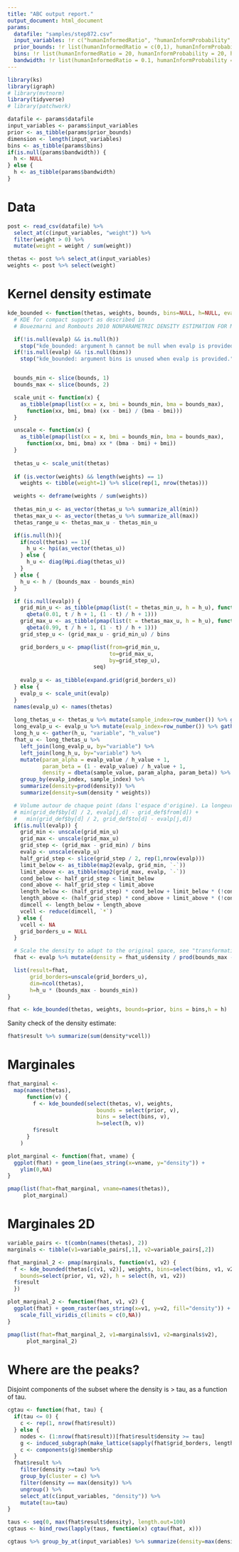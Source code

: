 ```yaml
---
title: "ABC output report."
output_document: html_document
params:
  datafile: "samples/step872.csv"
  input_variables: !r c("humanInformedRatio", "humanInformProbability", "humanFollowProbability")
  prior_bounds: !r list(humanInformedRatio = c(0,1), humanInformProbability = c(0,1), humanFollowProbability = c(0,1))
  bins: !r list(humanInformedRatio = 20, humanInformProbability = 20, humanFollowProbability = 20)
  bandwidth: !r list(humanInformedRatio = 0.1, humanInformProbability = 0.1, humanFollowProbability = 0.1))
---
```


```r
library(ks)
library(igraph)
# library(mvtnorm)
library(tidyverse)
# library(patchwork)
```

```r
datafile <- params$datafile
input_variables <- params$input_variables
prior <- as_tibble(params$prior_bounds)
dimension <- length(input_variables)
bins <- as_tibble(params$bins)
if(is.null(params$bandwidth)) {
  h <- NULL
} else {
  h <- as_tibble(params$bandwidth)
}
```

# Data

```r
post <- read_csv(datafile) %>% 
  select_at(c(input_variables, "weight")) %>%
  filter(weight > 0) %>%
  mutate(weight = weight / sum(weight))

thetas <- post %>% select_at(input_variables)
weights <- post %>% select(weight)
```

# Kernel density estimate

```r
kde_bounded <- function(thetas, weights, bounds, bins=NULL, h=NULL, evalp = NULL) {
  # KDE for compact support as described in 
  # Bouezmarni and Rombouts 2010 NONPARAMETRIC DENSITY ESTIMATION FOR MULTIVARIATE BOUNDED DATA

  if(!is.null(evalp) && is.null(h))
    stop("kde_bounded: argument h cannot be null when evalp is provided.")
  if(!is.null(evalp) && !is.null(bins))
    stop("kde_bounded: argument bins is unused when evalp is provided.")


  bounds_min <- slice(bounds, 1)
  bounds_max <- slice(bounds, 2)

  scale_unit <- function(x) {
    as_tibble(pmap(list(xx = x, bmi = bounds_min, bma = bounds_max), 
      function(xx, bmi, bma) (xx - bmi) / (bma - bmi)))
  }

  unscale <- function(x) {
    as_tibble(pmap(list(xx = x, bmi = bounds_min, bma = bounds_max),
      function(xx, bmi, bma) xx * (bma - bmi) + bmi))
  }
  
  thetas_u <- scale_unit(thetas)
   
  if (is.vector(weights) && length(weights) == 1) 
    weights <- tibble(weight=1) %>% slice(rep(1, nrow(thetas)))

  weights <- deframe(weights / sum(weights))
 
  thetas_min_u <- as_vector(thetas_u %>% summarize_all(min))
  thetas_max_u <- as_vector(thetas_u %>% summarize_all(max))
  thetas_range_u <- thetas_max_u - thetas_min_u

  if(is.null(h)){
    if(ncol(thetas) == 1){
      h_u <- hpi(as_vector(thetas_u))
    } else {
      h_u <- diag(Hpi.diag(thetas_u))
    }
  } else {
    h_u <- h / (bounds_max - bounds_min)
  }

  if (is.null(evalp)) {
    grid_min_u <- as_tibble(pmap(list(t = thetas_min_u, h = h_u), function(t, h)
      qbeta(0.01, t / h + 1, (1 - t) / h + 1)))
    grid_max_u <- as_tibble(pmap(list(t = thetas_max_u, h = h_u), function(t, h)
      qbeta(0.99, t / h + 1, (1 - t) / h + 1)))
    grid_step_u <- (grid_max_u - grid_min_u) / bins

    grid_borders_u <- pmap(list(from=grid_min_u,
                                to=grid_max_u,
                                by=grid_step_u), 
                           seq)
    
    evalp_u <- as_tibble(expand.grid(grid_borders_u))
  } else {
    evalp_u <- scale_unit(evalp)
  }
  names(evalp_u) <- names(thetas)
  
  long_thetas_u <- thetas_u %>% mutate(sample_index=row_number()) %>% gather("variable", "sample_value", -sample_index)
  long_evalp_u <- evalp_u %>% mutate(evalp_index=row_number()) %>% gather("variable", "evalp_value", -evalp_index)
  long_h_u <- gather(h_u, "variable", "h_value")
  fhat_u <- long_thetas_u %>% 
    left_join(long_evalp_u, by="variable") %>% 
    left_join(long_h_u, by="variable") %>%
    mutate(param_alpha = evalp_value / h_value + 1,
           param_beta = (1 - evalp_value) / h_value + 1,
           density = dbeta(sample_value, param_alpha, param_beta)) %>%
    group_by(evalp_index, sample_index) %>%
    summarize(density=prod(density)) %>%
    summarize(density=sum(density * weights))

  # Volume autour de chaque point (dans l'espace d'origine). La longeur de la cellule j pour la dimension d est donnée par 
  # min(grid_def$by[d] / 2, evalp[j,d] - grid_def$from[d]) + 
  #   min(grid_def$by[d] / 2, grid_def$to[d] - evalp[j,d])
  if(is.null(evalp)) {
    grid_min <- unscale(grid_min_u)
    grid_max <- unscale(grid_max_u)
    grid_step <- (grid_max - grid_min) / bins
    evalp <- unscale(evalp_u)
    half_grid_step <- slice(grid_step / 2, rep(1,nrow(evalp)))
    limit_below <- as_tibble(map2(evalp, grid_min, `-`))
    limit_above <- as_tibble(map2(grid_max, evalp, `-`)) 
    cond_below <- half_grid_step < limit_below
    cond_above <- half_grid_step < limit_above
    length_below <- (half_grid_step) * cond_below + limit_below * (!cond_below)
    length_above <- (half_grid_step) * cond_above + limit_above * (!cond_above)
    dimcell <- length_below + length_above
    vcell <- reduce(dimcell, `*`)
   } else {
    vcell <- NA
    grid_borders_u = NULL
  }

  # Scale the density to adapt to the original space, see "transformation of random variables".
  fhat <- evalp %>% mutate(density = fhat_u$density / prod(bounds_max - bounds_min), vcell = vcell)

  list(result=fhat, 
       grid_borders=unscale(grid_borders_u),
       dim=ncol(thetas),
       h=h_u * (bounds_max - bounds_min))
}
```

```r
fhat <- kde_bounded(thetas, weights, bounds=prior, bins = bins,h = h)
```

Sanity check of the density estimate:

```r
fhat$result %>% summarize(sum(density*vcell)) 
```


# Marginales

```r
fhat_marginal <- 
  map(names(thetas), 
      function(v) {
        f <- kde_bounded(select(thetas, v), weights, 
                            bounds = select(prior, v), 
                            bins = select(bins, v), 
                            h=select(h, v))
        f$result
      }
    )

plot_marginal <- function(fhat, vname) {
  ggplot(fhat) + geom_line(aes_string(x=vname, y="density")) +
    ylim(0,NA)
}

pmap(list(fhat=fhat_marginal, vname=names(thetas)),
     plot_marginal)
```


# Marginales 2D

```r
variable_pairs <- t(combn(names(thetas), 2))
marginals <- tibble(v1=variable_pairs[,1], v2=variable_pairs[,2])

fhat_marginal_2 <- pmap(marginals, function(v1, v2) {
  f <- kde_bounded(thetas[c(v1, v2)], weights, bins=select(bins, v1, v2), 
    bounds=select(prior, v1, v2), h = select(h, v1, v2))
  f$result
  })

plot_marginal_2 <- function(fhat, v1, v2) {
  ggplot(fhat) + geom_raster(aes_string(x=v1, y=v2, fill="density")) +
    scale_fill_viridis_c(limits = c(0,NA))
}

pmap(list(fhat=fhat_marginal_2, v1=marginals$v1, v2=marginals$v2),
      plot_marginal_2)
```


# Where are the peaks?

Disjoint components of the subset where the density is > tau, as a function of tau.

```r
cgtau <- function(fhat, tau) {
  if(tau <= 0) {
    c <- rep(1, nrow(fhat$result))
  } else {
    nodes <- (1:nrow(fhat$result))[fhat$result$density >= tau]
    g <- induced_subgraph(make_lattice(sapply(fhat$grid_borders, length)), nodes)
    c <- components(g)$membership
  }
  fhat$result %>% 
    filter(density >=tau) %>% 
    group_by(cluster = c) %>%
    filter(density == max(density)) %>%
    ungroup() %>%
    select_at(c(input_variables, "density")) %>%
    mutate(tau=tau)
}

taus <- seq(0, max(fhat$result$density), length.out=100)
cgtaus <- bind_rows(lapply(taus, function(x) cgtau(fhat, x)))

cgtaus %>% group_by_at(input_variables) %>% summarize(density=max(density)) %>% ungroup() %>% arrange(desc(density)) 
```

